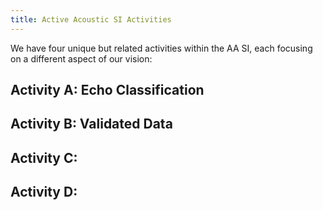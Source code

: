 ```yaml
---
title: Active Acoustic SI Activities
---
```


We have four unique but related activities within the AA SI, each focusing on a different aspect of our vision: 


## Activity A: Echo Classification


## Activity B: Validated Data

## Activity C: 

## Activity D: 

